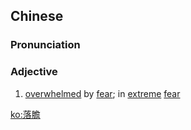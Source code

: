 {{also|落胆}}
==Chinese==
{{zh-forms|s=落胆}}

===Pronunciation===
{{zh-pron
|m=luòdǎn
|c=lok6 daam2
|cat=a
}}

===Adjective===
{{zh-adj}}

# {{lb|zh|obsolete}} [[overwhelmed]] by [[fear]]; in [[extreme]] [[fear]]

[[ko:落膽]]